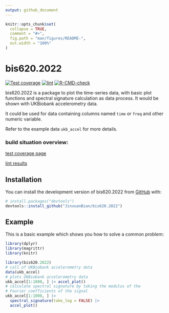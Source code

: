 ```yaml
---
output: github_document
---
```


<!-- README.md is generated from README.Rmd. Please edit that file -->

```r
knitr::opts_chunk$set(
  collapse = TRUE,
  comment = "#>",
  fig.path = "man/figures/README-",
  out.width = "100%"
)
```

# bis620.2022

<!-- badges: start -->
[![Test coverage](https://github.com/JinxuanBian/bis620.2022/actions/workflows/test-coverage.yaml/badge.svg)](https://github.com/JinxuanBian/bis620.2022/actions/workflows/test-coverage.yaml)
[![lint](https://github.com/JinxuanBian/bis620.2022/actions/workflows/lint.yaml/badge.svg)](https://github.com/JinxuanBian/bis620.2022/actions/workflows/lint.yaml)
[![R-CMD-check](https://github.com/JinxuanBian/bis620.2022/actions/workflows/R-CMD-check.yaml/badge.svg)](https://github.com/JinxuanBian/bis620.2022/actions/workflows/R-CMD-check.yaml)
<!-- badges: end -->

bis620.2022 is a package to plot the time-series data, with basic plot functions and spectral signature calculation as data process. It would be shown with UKBiobank accelerometry data.

It could be used for data containing columns named `time` or `freq` and other numeric variable.

Refer to the example data `ukb_accel` for more details.

### build situation overview:
[test coverage page](https://github.com/JinxuanBian/bis620.2022/blob/main/.github/workflows/test-coverage.yaml)

[lint results](https://github.com/JinxuanBian/bis620.2022/blob/main/.github/workflows/lint.yaml)

## Installation

You can install the development version of bis620.2022 from [GitHub](https://github.com/JinxuanBian/bis620.2022) with:
``` r
# install.packages("devtools")
devtools::install_github("JinxuanBian/bis620.2022")
```

## Example

This is a basic example which shows you how to solve a common problem:
```r
library(dplyr)
library(magrittr)
library(knitr)
```

```r
library(bis620.2022)
# call of UKBiobank accelerometry data
data(ukb_accel)
# plots UKBiobank accelerometry data
ukb_accel[1:1000, ] |> accel_plot()
# calculate spectral signature by taking the modulus of the
# Fourier coefficients of the signal
ukb_accel[1:1000, ] |>
  spectral_signature(take_log = FALSE) |>
  accel_plot()
```
